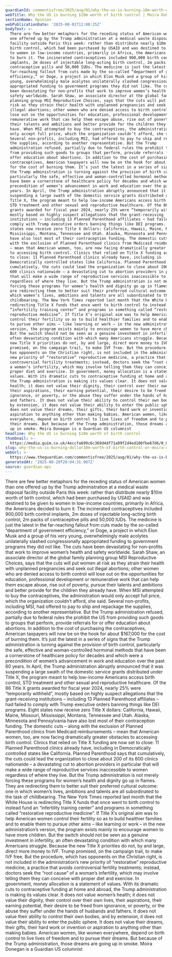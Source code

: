 ```yaml
---
guardianId: commentisfree/2025/aug/01/why-the-us-is-burning-10m-worth-of-birth-control
webTitle: Why the US is burning $10m worth of birth control | Moira Donegan
sectionName: Opinion
webPublicationDate: '2025-08-01T12:00:25Z'
bodyText: >-
  There are few better metaphors for the receding status of American women than
  one offered up by the Trump administration at a medical waste disposal
  facility outside Paris this week: rather than distribute nearly $10m worth of
  birth control, which had been purchased by USAID and was destined to be given
  to women in low-income countries, primarily in Africa, the Americans decided
  to burn it. The incinerated contraceptives included 900,000 birth control
  implants, 2m doses of injectable long-acting birth control, 2m packs of
  contraceptive pills and 50,000 IUDs. The medicine is just the latest in the
  far-reaching fallout from cuts made by the so-called “department of government
  efficiency,” or Doge, a project in which Elon Musk and a group of his very
  young, overwhelmingly male acolytes unilaterally slashed congressionally
  appropriated funding to government programs they did not like. The cuts have
  been devastating for non-profits that work to improve women’s health and
  safety worldwide. Sarah Shaw, an associate director at the global family
  planning group MSI Reproductive Choices, says that the cuts will put women at
  risk as they strain their health with unplanned pregnancies and seek out
  illegal abortions; other women who are denied access to birth control will
  lose out on the opportunities for education, professional development or
  remunerative work that can help them escape abuse, rise out of poverty, pursue
  their talents and ambitions and better provide for the children they already
  have. When MSI attempted to buy the contraceptives, the administration would
  only accept full price, which the organization couldn’t afford, she said.
  Several non-profits, including MSI, had offered to pay to ship and repackage
  the supplies, according to another representative. But the Trump
  administration refused, partially due to federal rules the prohibit the US
  from providing such goods to groups that perform, provide referrals for or
  offer education about abortions. In addition to the cost of purchasing the
  contraceptives, American taxpayers will now be on the hook for about $167,000
  for the cost of burning them. It’s just the latest in a series of signs that
  the Trump administration is turning against the provision of birth control,
  particularly the safe, effective and woman-controlled hormonal methods that
  have been a cornerstone of healthcare policy for decades and which were a
  precondition of women’s advancement in work and education over the past 60
  years. In April, the Trump administration abruptly announced that it was
  suspending a large swath of the domestic service grants distributed under
  Title X, the program meant to help low-income Americans access birth control,
  STD treatment and other sexual and reproductive healthcare. Of the 86 Title X
  grants awarded for fiscal year 2024, nearly 25% were “temporarily withheld”,
  mostly based on highly suspect allegations that the grant-receiving
  institutions – including 13 Planned Parenthood affiliates – had failed to
  comply with Trump executive orders banning things like DEI programs. Eight
  states now receive zero Title X dollars: California, Hawaii, Maine, Missouri,
  Mississippi, Montana, Tennessee and Utah. Alaska, Minnesota and Pennsylvania
  have also lost most of their contraception funding. The domestic cuts – along
  with the exclusion of Planned Parenthood clinics from Medicaid reimbursements
  – mean that American women, too, are now facing dramatically greater obstacles
  to accessing birth control. Clinics that relied on Title X funding are now set
  to close: 11 Planned Parenthood clinics already have, including in
  Democratically controlled states like California. Planned Parenthood says that
  cumulatively, the cuts could lead the organization to close about 200 of its
  600 clinics nationwide – a devastating cut to abortion providers in particular
  that will make a wide range of reproductive services inaccessible to women
  regardless of where they live. But the Trump administration is not merely
  forcing these programs for women’s health and dignity go up in flames. They
  are redirecting them to better suit their preferred cultural outcome: one in
  which women’s lives, ambitions and talents are all subordinated to the task of
  childbearing. The New York Times reported last month that the White House is
  redirecting Title X funds that once went to birth control to instead fund an
  “infertility training center” and programs in something called “restorative
  reproductive medicine”. If Title X’s original aim was to help American women
  control their fertility so as to build healthier families and to enable them
  to pursue other aims – like learning or work – in the new administration’s
  version, the program exists mainly to encourage women to have more children.
  But the switch should not be seen as a genuine investment in infertility, an
  often devastating condition with which many Americans struggle. Because the
  new Title X priorities do not, by and large, direct more money to IVF. Trump
  promised, on the campaign trail, to make IVF free. But the procedure, which
  has opponents on the Christian right, is not included in the administration’s
  new priority of “restorative” reproductive medicine, a practice that avoids
  controversial fertility treatments; instead, doctors seek the “root cause” of
  a woman’s infertility, which may involve telling them they can conceive with
  proper diet and exercise. In government, money allocation is a statement of
  values. With its dramatic cuts to contraceptive funding at home and abroad,
  the Trump administration is making its values clear. It does not value women’s
  health; it does not value their dignity, their control over their own lives,
  their aspirations, their earning potential, their desire to be freed from
  ignorance, or poverty, or the abuse they suffer under the hands of husbands
  and fathers. It does not value their ability to control their own bodies, and
  by extension, it does not value their ability to enter the public sphere. It
  does not value their dreams, their gifts, their hard work or invention or
  aspiration to anything other than making babies. American women, like women
  everywhere, depend on birth control to live lives of freedom and to pursue
  their dreams. But because of the Trump administration, those dreams are going
  up in smoke. Moira Donegan is a Guardian US columnist
headline: Why the US is burning $10m worth of birth control
thumbnail: >-
  https://media.guim.co.uk/4eccfa699c6c369d4df71a09f2d4ed106fbe67d6/0_0_4560_3648/500.jpg
slug: why-the-us-is-burning-dollar10m-worth-of-birth-control-or-moira-donegan
webUrl: >-
  https://www.theguardian.com/commentisfree/2025/aug/01/why-the-us-is-burning-10m-worth-of-birth-control
generatedAt: '2025-08-28T20:04:31.987Z'
source: guardian-api
---
```

There are few better metaphors for the receding status of American women than one offered up by the Trump administration at a medical waste disposal facility outside Paris this week: rather than distribute nearly $10m worth of birth control, which had been purchased by USAID and was destined to be given to women in low-income countries, primarily in Africa, the Americans decided to burn it. The incinerated contraceptives included 900,000 birth control implants, 2m doses of injectable long-acting birth control, 2m packs of contraceptive pills and 50,000 IUDs. The medicine is just the latest in the far-reaching fallout from cuts made by the so-called “department of government efficiency,” or Doge, a project in which Elon Musk and a group of his very young, overwhelmingly male acolytes unilaterally slashed congressionally appropriated funding to government programs they did not like. The cuts have been devastating for non-profits that work to improve women’s health and safety worldwide. Sarah Shaw, an associate director at the global family planning group MSI Reproductive Choices, says that the cuts will put women at risk as they strain their health with unplanned pregnancies and seek out illegal abortions; other women who are denied access to birth control will lose out on the opportunities for education, professional development or remunerative work that can help them escape abuse, rise out of poverty, pursue their talents and ambitions and better provide for the children they already have. When MSI attempted to buy the contraceptives, the administration would only accept full price, which the organization couldn’t afford, she said. Several non-profits, including MSI, had offered to pay to ship and repackage the supplies, according to another representative. But the Trump administration refused, partially due to federal rules the prohibit the US from providing such goods to groups that perform, provide referrals for or offer education about abortions. In addition to the cost of purchasing the contraceptives, American taxpayers will now be on the hook for about $167,000 for the cost of burning them. It’s just the latest in a series of signs that the Trump administration is turning against the provision of birth control, particularly the safe, effective and woman-controlled hormonal methods that have been a cornerstone of healthcare policy for decades and which were a precondition of women’s advancement in work and education over the past 60 years. In April, the Trump administration abruptly announced that it was suspending a large swath of the domestic service grants distributed under Title X, the program meant to help low-income Americans access birth control, STD treatment and other sexual and reproductive healthcare. Of the 86 Title X grants awarded for fiscal year 2024, nearly 25% were “temporarily withheld”, mostly based on highly suspect allegations that the grant-receiving institutions – including 13 Planned Parenthood affiliates – had failed to comply with Trump executive orders banning things like DEI programs. Eight states now receive zero Title X dollars: California, Hawaii, Maine, Missouri, Mississippi, Montana, Tennessee and Utah. Alaska, Minnesota and Pennsylvania have also lost most of their contraception funding. The domestic cuts – along with the exclusion of Planned Parenthood clinics from Medicaid reimbursements – mean that American women, too, are now facing dramatically greater obstacles to accessing birth control. Clinics that relied on Title X funding are now set to close: 11 Planned Parenthood clinics already have, including in Democratically controlled states like California. Planned Parenthood says that cumulatively, the cuts could lead the organization to close about 200 of its 600 clinics nationwide – a devastating cut to abortion providers in particular that will make a wide range of reproductive services inaccessible to women regardless of where they live. But the Trump administration is not merely forcing these programs for women’s health and dignity go up in flames. They are redirecting them to better suit their preferred cultural outcome: one in which women’s lives, ambitions and talents are all subordinated to the task of childbearing. The New York Times reported last month that the White House is redirecting Title X funds that once went to birth control to instead fund an “infertility training center” and programs in something called “restorative reproductive medicine”. If Title X’s original aim was to help American women control their fertility so as to build healthier families and to enable them to pursue other aims – like learning or work – in the new administration’s version, the program exists mainly to encourage women to have more children. But the switch should not be seen as a genuine investment in infertility, an often devastating condition with which many Americans struggle. Because the new Title X priorities do not, by and large, direct more money to IVF. Trump promised, on the campaign trail, to make IVF free. But the procedure, which has opponents on the Christian right, is not included in the administration’s new priority of “restorative” reproductive medicine, a practice that avoids controversial fertility treatments; instead, doctors seek the “root cause” of a woman’s infertility, which may involve telling them they can conceive with proper diet and exercise. In government, money allocation is a statement of values. With its dramatic cuts to contraceptive funding at home and abroad, the Trump administration is making its values clear. It does not value women’s health; it does not value their dignity, their control over their own lives, their aspirations, their earning potential, their desire to be freed from ignorance, or poverty, or the abuse they suffer under the hands of husbands and fathers. It does not value their ability to control their own bodies, and by extension, it does not value their ability to enter the public sphere. It does not value their dreams, their gifts, their hard work or invention or aspiration to anything other than making babies. American women, like women everywhere, depend on birth control to live lives of freedom and to pursue their dreams. But because of the Trump administration, those dreams are going up in smoke. Moira Donegan is a Guardian US columnist
